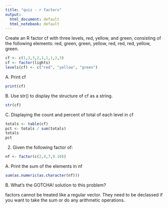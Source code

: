 ```yaml
---
title: "quiz - r factors"
output:
  html_document: default
  html_notebook: default
---
```


Create an R factor cf with three levels, red, yellow, and green, consisting of the following elements: red, green, green, yellow, red, red, red, yellow, green.

```r
cf <- c(1,3,3,2,1,1,1,2,3)
cf <- factor(lights)
levels(cf) <- c("red", "yellow", "green")
```

A. Print cf

```r
print(cf)
```

B. Use str() to display the structure of cf as a string.

```r
str(cf)
```

C. Displaying the count and percent of total of each level in cf

```r
totals <- table(cf)
pct <- totals / sum(totals)
totals
pct
```

2. Given the following factor of:

```r
nf <- factor(c(2,4,7,9.10))
```

A. Print the sum of the elements in nf

```r
sum(as.numeric(as.character(nf)))
```

B. What's the GOTCHA! solution to this problem?

factors cannot be treated like a regular vector. They need to be declassed if you want to take the sum or do any arithmetic operations.